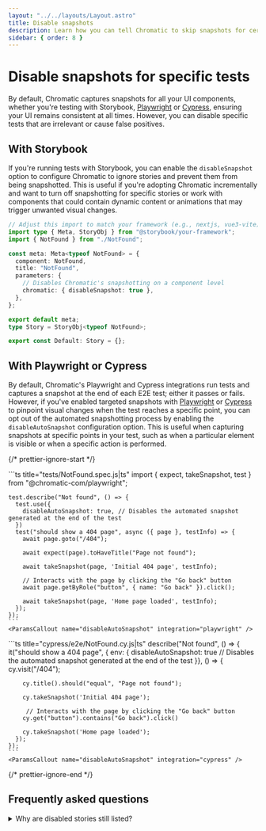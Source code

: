 ```yaml
---
layout: "../../layouts/Layout.astro"
title: Disable snapshots
description: Learn how you can tell Chromatic to skip snapshots for certain tests
sidebar: { order: 8 }
---
```




# Disable snapshots for specific tests

By default, Chromatic captures snapshots for all your UI components, whether you're testing with Storybook, [Playwright](/docs/playwright) or [Cypress](/docs/cypress), ensuring your UI remains consistent at all times. However, you can disable specific tests that are irrelevant or cause false positives.

## With Storybook

If you're running tests with Storybook, you can enable the `disableSnapshot` option to configure Chromatic to ignore stories and prevent them from being snapshotted. This is useful if you're adopting Chromatic incrementally and want to turn off snapshotting for specific stories or work with components that could contain dynamic content or animations that may trigger unwanted visual changes.

```ts title="src/components/NotFound.stories.ts|tsx"
// Adjust this import to match your framework (e.g., nextjs, vue3-vite)
import type { Meta, StoryObj } from "@storybook/your-framework";
import { NotFound } from "./NotFound";

const meta: Meta<typeof NotFound> = {
  component: NotFound,
  title: "NotFound",
  parameters: {
    // Disables Chromatic's snapshotting on a component level
    chromatic: { disableSnapshot: true },
  },
};

export default meta;
type Story = StoryObj<typeof NotFound>;

export const Default: Story = {};
```

<ParamsCallout name="disableSnapshot" integration="storybook" />

## With Playwright or Cypress

By default, Chromatic's Playwright and Cypress integrations run tests and captures a snapshot at the end of each E2E test; either it passes or fails. However, if you've enabled targeted snapshots with [Playwright](/docs/playwright/targeted-snapshots) or [Cypress](/docs/cypress/targeted-snapshots) to pinpoint visual changes when the test reaches a specific point, you can opt out of the automated snapshotting process by enabling the `disableAutoSnapshot` configuration option. This is useful when capturing snapshots at specific points in your test, such as when a particular element is visible or when a specific action is performed.

{/* prettier-ignore-start */}

<IntegrationSnippets>
  <Fragment slot="playwright" visible="true">
    ```ts title="tests/NotFound.spec.js|ts"
    import { expect, takeSnapshot, test } from "@chromatic-com/playwright";

    test.describe("Not found", () => {
      test.use({
        disableAutoSnapshot: true, // Disables the automated snapshot generated at the end of the test
      })
      test("should show a 404 page", async ({ page }, testInfo) => {
        await page.goto("/404");

        await expect(page).toHaveTitle("Page not found");

        await takeSnapshot(page, 'Initial 404 page', testInfo);

        // Interacts with the page by clicking the "Go back" button
        await page.getByRole("button", { name: "Go back" }).click();

        await takeSnapshot(page, 'Home page loaded', testInfo);
      });
    });
    ```
    <ParamsCallout name="disableAutoSnapshot" integration="playwright" />
  </Fragment>
  <Fragment slot="cypress" visible="true">
    ```ts title="cypress/e2e/NotFound.cy.js|ts"
    describe("Not found", () => {
      it("should show a 404 page", { env: {
        disableAutoSnapshot: true // Disables the automated snapshot generated at the end of the test
      }}, () => {
        cy.visit("/404");

        cy.title().should("equal", "Page not found");

        cy.takeSnapshot('Initial 404 page');

         // Interacts with the page by clicking the "Go back" button
        cy.get("button").contains("Go back").click()

        cy.takeSnapshot('Home page loaded');
      });
    });
    ```
    <ParamsCallout name="disableAutoSnapshot" integration="cypress" />
  </Fragment>
</IntegrationSnippets>

{/* prettier-ignore-end */}

## Frequently asked questions

<details>
<summary>Why are disabled stories still listed?</summary>

If you enable the `disabledSnapshot` configuration option to prevent your stories from being snapshotted, Chromatic will continue to index them and display them in the Library view. However, the "Snapshot" tab will no longer be visible in the UI for these stories. To remove the story altogether, you will need to delete it from your Storybook.

</details>
